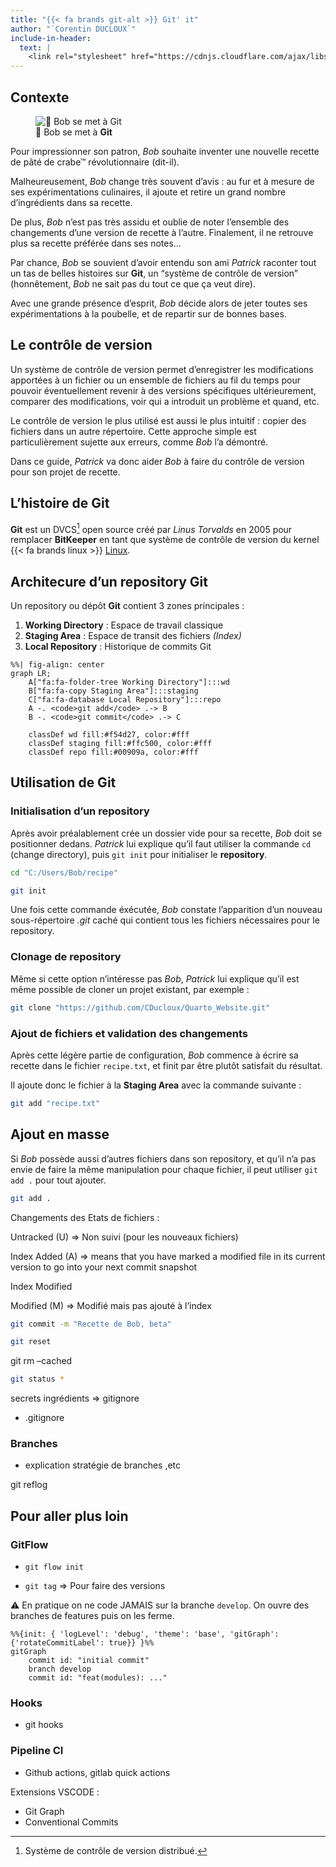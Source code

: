 ```yaml
---
title: "{{< fa brands git-alt >}} Git' it"
author: "`Corentin DUCLOUX`"
include-in-header: 
  text: |
    <link rel="stylesheet" href="https://cdnjs.cloudflare.com/ajax/libs/font-awesome/6.4.0/css/all.min.css">
---
```


## Contexte

:::: {layout="[ 50, 50 ]"}

::: {#first-column}

![🧽 Bob se met à **Git**](imgs/spongebob_confused.jpg){.lightbox}

:::

::: {#second-column}

Pour impressionner son patron, *Bob* souhaite inventer une nouvelle recette de pâté de crabe™ révolutionnaire (dit-il).

Malheureusement, *Bob* change très souvent d'avis : au fur et à mesure de ses expérimentations culinaires, il ajoute et retire un grand nombre d'ingrédients dans sa recette.

De plus, *Bob* n'est pas très assidu et oublie de noter l'ensemble des changements d'une version de recette à l'autre. Finalement, il ne retrouve plus sa recette préférée dans ses notes...

Par chance, *Bob* se souvient d'avoir entendu son ami *Patrick* raconter tout un tas de belles histoires sur **Git**, un "système de contrôle de version" (honnêtement, *Bob* ne sait pas du tout ce que ça veut dire).

Avec une grande présence d'esprit, *Bob* décide alors de jeter toutes ses expérimentations à la poubelle, et de repartir sur de bonnes bases.
:::

::::

## Le contrôle de version


::: {.callout-note}

Un système de contrôle de version permet d'enregistrer les modifications apportées à un fichier ou un ensemble de fichiers au fil du temps pour pouvoir éventuellement revenir à des versions spécifiques ultérieurement, comparer des modifications, voir qui a introduit un problème et quand, etc. 

:::

Le contrôle de version le plus utilisé est aussi le plus intuitif : copier des fichiers dans un autre répertoire. Cette approche simple est particulièrement sujette aux erreurs, comme *Bob* l'a démontré.

Dans ce guide, *Patrick* va donc aider *Bob* à faire du contrôle de version pour son projet de recette.

## L'histoire de Git

**Git** est un DVCS^[Système de contrôle de version distribué.] open source créé par *Linus Torvalds* en 2005 pour remplacer **BitKeeper** en tant que  système de contrôle de version du kernel {{< fa brands linux >}} [Linux](https://fr.wikipedia.org/wiki/Linux).

## Architecure d'un repository Git

Un repository ou dépôt **Git** contient 3 zones principales :

1. **Working Directory** : Espace de travail classique
2. **Staging Area** : Espace de transit des fichiers *(Index)*
3. **Local Repository** : Historique de commits Git  

```mermaid
%%| fig-align: center
graph LR;
    A["fa:fa-folder-tree Working Directory"]:::wd
    B["fa:fa-copy Staging Area"]:::staging
    C["fa:fa-database Local Repository"]:::repo
    A -. <code>git add</code> .-> B
    B -. <code>git commit</code> .-> C

    classDef wd fill:#f54d27, color:#fff
    classDef staging fill:#ffc500, color:#fff
    classDef repo fill:#00909a, color:#fff
```

## Utilisation de Git

### Initialisation d'un repository

Après avoir préalablement crée un dossier vide pour sa recette, *Bob* doit se positionner dedans. *Patrick* lui explique qu'il faut utiliser la commande `cd` (change directory), puis `git init` pour initialiser le **repository**. 

```bash
cd "C:/Users/Bob/recipe"
```

```bash
git init
```
Une fois cette commande éxécutée, *Bob* constate l'apparition d'un nouveau sous-répertoire *.git* caché qui contient tous les fichiers nécessaires pour le repository. 

### Clonage de repository

Même si cette option n'intéresse pas *Bob*, *Patrick* lui explique qu'il est même possible de cloner un projet existant, par exemple : 

```bash
git clone "https://github.com/CDucloux/Quarto_Website.git"
```

### Ajout de fichiers et validation des changements 

Après cette légère partie de configuration, *Bob* commence à écrire sa recette dans le fichier `recipe.txt`, et finit par être plutôt satisfait du résultat.

Il ajoute donc le fichier à la **Staging Area** avec la commande suivante :

```bash
git add "recipe.txt"
```

::: {.callout-tip}

## Ajout en masse

Si *Bob* possède aussi d'autres fichiers dans son repository, et qu'il n'a pas envie de faire la même manipulation pour chaque fichier, il peut utiliser `git add .` pour tout ajouter.

```bash
git add . 
```

:::

Changements des Etats de fichiers : 

Untracked (U) $\Rightarrow$ Non suivi (pour les nouveaux fichiers)

Index Added (A) $\Rightarrow$ means that you have marked a modified file in its current version to go into your next commit snapshot

Index Modified

Modified (M) $\Rightarrow$ Modifié mais pas ajouté à l'index

```bash
git commit -m "Recette de Bob, beta"
```

```bash
git reset
```

git rm --cached

```bash
git status *
```
secrets ingrédients => gitignore


- .gitignore

### Branches

- explication stratégie de branches ,etc

git reflog

## Pour aller plus loin

### GitFlow

- `git flow init`

- `git tag` $\Rightarrow$ Pour faire des versions

⚠ En pratique on ne code JAMAIS sur la branche `develop`. On ouvre des branches de features puis on les ferme. 

```mermaid
%%{init: { 'logLevel': 'debug', 'theme': 'base', 'gitGraph': {'rotateCommitLabel': true}} }%%
gitGraph
    commit id: "initial commit"
    branch develop
    commit id: "feat(modules): ..."

```

### Hooks

- git hooks

### Pipeline CI

- Github actions, gitlab quick actions


Extensions VSCODE :

- Git Graph
- Conventional Commits